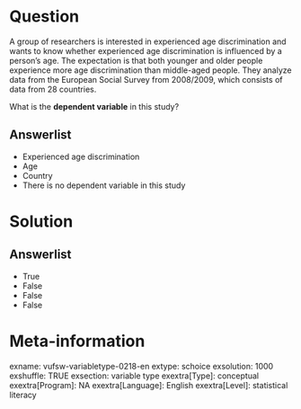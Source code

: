 Question
========
A group of researchers is interested in experienced age discrimination and 
wants to know whether experienced age discrimination is influenced by a 
person's age. The expectation is that both younger and older people 
experience more age discrimination than middle-aged people. They analyze 
data from the European Social Survey from 2008/2009, which consists of data 
from 28 countries.

What is the **dependent variable** in this study?

Answerlist
----------
* Experienced age discrimination
* Age
* Country
* There is no dependent variable in this study

Solution
========










Answerlist
----------
* True
* False
* False
* False

Meta-information
================
exname: vufsw-variabletype-0218-en
extype: schoice
exsolution: 1000
exshuffle: TRUE
exsection: variable type
exextra[Type]: conceptual
exextra[Program]: NA
exextra[Language]: English
exextra[Level]: statistical literacy
